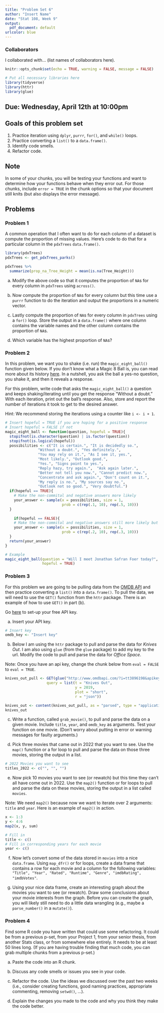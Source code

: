 ```yaml
---
title: "Problem Set 6"
author: "Insert Name"
date: "Stat 108, Week 9"
output:
  pdf_document: default
urlcolor: blue
---
```


### Collaborators

I collaborated with... (list names of collaborators here).

```r
knitr::opts_chunk$set(echo = TRUE, warning = FALSE, message = FALSE)
```


```r
# Put all necessary libraries here
library(tidyverse)
library(httr)
library(glue)
```


## Due: Wednesday, April 12th at 10:00pm


## Goals of this problem set

1. Practice iteration using `dplyr`, `purrr`, `for()`, and `while()` loops.
1. Practice converting a `list()` to a `data.frame()`.
1. Identify code smells.
1. Refactor code.



## Note

In some of your chunks, you will be testing your functions and want to determine how your functions behave when they error out.  For those chunks, include `error = TRUE` in the chunk options so that your document still knits (but also displays the error message).


## Problems

### Problem 1

A common operation that I often want to do for each column of a dataset is compute the proportion of missing values.  Here's code to do that for a particular column in the  `pdxTrees` `data.frame()`.

```r
library(pdxTrees)
pdxTrees <- get_pdxTrees_parks()

pdxTrees %>%
  summarize(prop_na_Tree_Height = mean(is.na(Tree_Height)))
```

a. Modify the above code so that it computes the proportion of `NA`s for every column in `pdxTrees` using `across()`.  




b. Now compute the proportion of `NA`s for every column but this time use a `purrr` function to do the iteration and output the proportions in a numeric vector.



c.  Lastly compute the proportion of `NA`s for every column in `pdxTrees` using a `for()` loop.  Store the output in a `data.frame()` where one column contains the variable names and the other column contains the proportion of `NA`s.  



d.  Which variable has the highest proportion of `NA`s?




### Problem 2

In this problem, we want you to shake (i.e. run) the `magic_eight_ball()` function given below.  If you don't know what a Magic 8 Ball is, you can read more about its history [here](https://en.wikipedia.org/wiki/Magic_8_Ball).  In a nutshell, you ask the ball a yes-no question, you shake it, and then it reveals a response.

For this problem, write code that asks the `magic_eight_ball()` a question and keeps shaking/iterating until you get the response "Without a doubt."  With each iteration, print out the ball's response.  Also, store and report the number of iterations it took to get to the desired answer.

Hint: We recommend storing the iterations using a counter like `i <- i + 1`.

```r
# Insert hopeful = TRUE if you are hoping for a positive response
# Insert hopeful = FALSE if not
magic_eight_ball <- function(question, hopeful = TRUE){
  stopifnot(is.character(question) | is.factor(question))
  stopifnot(is.logical(hopeful))
  possibilities <- c("It is certain.", "It is decidedly so.",
               "Without a doubt.", "Yes definitely.",
               "You may rely on it.", "As I see it, yes.",
               "Most likely.", "Outlook good.",
               "Yes.", "Signs point to yes.",
               "Reply hazy, try again.",  "Ask again later.",
               "Better not tell you now.", "Cannot predict now.",
               "Concentrate and ask again.", "Don't count on it.",
               "My reply is no.", "My sources say no.",
               "Outlook not so good.", "Very doubtful.")
  if(hopeful == TRUE){
    # Make the non-commital and negative answers more likely
    your_answer <- sample(x = possibilities, size = 1,
                          prob = c(rep(.1, 10), rep(.5, 10)))
  }
  
    if(hopeful == FALSE){
    # Make the non-commital and negative answers still more likely but less so
    your_answer <- sample(x = possibilities, size = 1,
                          prob = c(rep(.2, 10), rep(.3, 10)))
  }
  return(your_answer)
}

# Example
magic_eight_ball(question = "Will I meet Jonathan Safran Foer today?",
                 hopeful = TRUE)
```






### Problem 3

For this problem we are going to be pulling data from the [OMDB API](http://www.omdbapi.com/) and then practice converting a `list()` into a `data.frame()`. To pull the data, we will need to use the `GET()` function from the `httr` package.  There is an example of how to use `GET()` in part (b).

Go [here](http://www.omdbapi.com/apikey.aspx) to set-up your free API key.

a.  Insert your API key.

```r
# Insert key
omdb_key <- "Insert key"
```



b. Below I am using the `httr` package to pull and parse the data for *Knives Out*. I am also using `glue` (from the `glue` package) to add my key to the url.  Modify the code to pull and parse the data for *Office Space*.

Note: Once you have an api key, change the chunk below from `eval = FALSE` to `eval = TRUE`.

```r
knives_out_pull <- GET(glue("http://www.omdbapi.com/?i=tt3896198&apikey={omdb_key}"),
                   query = list(t = "Knives Out",
                                y = 2019,
                                plot = "short",
                                r = "json"))

knives_out <- content(knives_out_pull, as = "parsed", type = "application/json")
knives_out
```



c. Write a function, called `grab_movie()`, to pull and parse the data on a given movie.  Include `title`, `year`, and `omdb_key` as arguments.  Test your function on one movie.  (Don't worry about putting in error or warning messages for faulty arguments.)

  

d. Pick three movies that came out in 2022 that you want to see.  Use the `map()` function or a for loop to pull and parse the data on those three movies, storing the output in a list.

```r
# 2022 Movies you want to see
titles_2022 <- c("", "", "")
```



e. Now pick 10 movies you want to see (or rewatch) but this time they can't all have come out in 2022.  Use the `map2()` function or for loops to pull and parse the data on these movies, storing the output in a list called `movies`.

Note: We need `map2()` because now we want to iterate over 2 arguments: `title` and `year`.  Here is an example of `map2()` in action.  

```r
x <- 1:3
y <- 4:6
map2(x, y, sum)
```


```r
# Fill in
title <- c()
# Fill in corresponding years for each movie
year <- c()
```



f.  Now let's convert some of the data stored in `movies` into a nice `data.frame`.  Using `map_dfr()` or for loops, create a data frame that contains a row for each movie and a column for the following variables: `"Title", "Year", "Rated", "Runtime", "Genre", "imdbRating", "imdbVotes"`.



g. Using your nice data frame, create an interesting graph about the movies you want to see (or rewatch).  Draw some conclusions about your movie interests from the graph. Before you can create the graph, you will likely still need to do a little data wrangling (e.g., maybe a `parse_number()` in a `mutate()`).




### Problem 4

Find some R code you have written that could use some refactoring.  It could be from a previous p-set, from your Project 1, from your senior thesis, from another Stats class, or from somewhere else entirely.  It needs to be at least 50 lines long. (If you are having trouble finding that much code, you can grab multiple chunks from a previous p-set.)

a. Paste the code into an R chunk.


b. Discuss any code smells or issues you see in your code.



c. Refactor the code.  Use the ideas we discussed over the past two weeks (i.e., consider creating functions, good naming practices, appropriate commenting, removing `setwd()`, ...).


d. Explain the changes you made to the code and why you think they make the code better.

